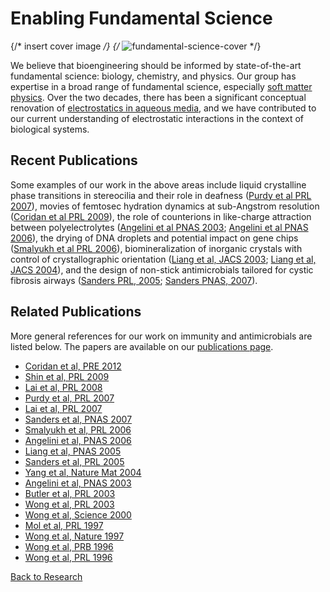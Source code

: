 # Enabling Fundamental Science

{/* insert cover image */}
{/* ![fundamental-science-cover](/public/fundamental-science.jpeg) */}

We believe that bioengineering should be informed by state-of-the-art
fundamental science: biology, chemistry, and physics. Our group has expertise in
a broad range of fundamental science, especially [soft matter physics](/research/fundamental-science/soft-condensed-matter-physics). Over the
two decades, there has been a significant conceptual renovation of
[electrostatics in aqueous media](/research/fundamental-science/electrostatics-in-aqueous-media), and we have contributed to our current
understanding of electrostatic interactions in the context of biological
systems.

## Recent Publications

Some examples of our work in the above areas include liquid crystalline phase
transitions in stereocilia and their role in deafness ([Purdy et al PRL 2007](/pdf/10.1103~PhysRevLett.98.058105.pdf)),
movies of femtosec hydration dynamics at sub-Angstrom resolution ([Coridan et al
PRL 2009](/pdf/10.1103~PhysRevLett.103.237402.pdf)), the role of counterions in like-charge attraction between
polyelectrolytes ([Angelini et al PNAS 2003](/pdf/10.1073~pnas.1533355100.pdf); [Angelini et al PNAS 2006](/pdf/10.1073~pnas.0601435103.pdf)), the
drying of DNA droplets and potential impact on gene chips ([Smalyukh et al PRL
2006](/pdf/10.1103~PhysRevLett.96.177801.pdf)), biomineralization of inorganic crystals with control of crystallographic
orientation ([Liang et al, JACS 2003](/pdf/10.1021~ja036529o.pdf); [Liang et al, JACS 2004](/pdf/10.1021~ja046718m.pdf)), and the design of
non-stick antimicrobials tailored for cystic fibrosis airways ([Sanders PRL,
2005](/pdf/10.1103~PhysRevLett.95.108302.pdf); [Sanders PNAS, 2007](/pdf/10.1073~pnas.0705898104.pdf)).

## Related Publications
More general references for our work on immunity and antimicrobials are listed
below. The papers are available on our [publications page](/publications).

- [Coridan et al, PRE 2012](/pdf/10.1103~PhysRevE.85.031501.pdf)
- [Shin et al, PRL 2009](/pdf/10.1103~PhysRevLett.103.238102.pdf)
- [Lai et al, PRL 2008](/pdf/10.1103~PhysRevLett.101.218303.pdf)
- [Purdy et al, PRL 2007](/pdf/10.1103~PhysRevLett.98.058105.pdf)
- [Lai et al, PRL 2007](/pdf/10.1103~PhysRevLett.98.187802.pdf)
- [Sanders et al, PNAS 2007](/pdf/10.1073~pnas.0705898104.pdf)
- [Smalyukh et al, PRL 2006](/pdf/10.1103~PhysRevLett.96.177801.pdf)
- [Angelini et al, PNAS 2006](/pdf/10.1073~pnas.0601435103.pdf)
- [Liang et al, PNAS 2005](/pdf/10.1073~pnas.0502416102.pdf)
- [Sanders et al, PRL 2005](/pdf/10.1103~PhysRevLett.95.108302.pdf)
- [Yang et al, Nature Mat 2004](/pdf/10.1038~nmat1195.pdf)
- [Angelini et al, PNAS 2003](/pdf/10.1073~pnas.1533355100.pdf)
- [Butler et al, PRL 2003](/pdf/10.1103~PhysRevLett.91.028301.pdf)
- [Wong et al, PRL 2003](/pdf/10.1103~PhysRevLett.91.018103.pdf)
- [Wong et al, Science 2000](/pdf/10.1126~science.288.5473.2035.pdf)
- [Mol et al, PRL 1997](/pdf/10.1103~PhysRevLett.79.3439.pdf)
- [Wong et al, Nature 1997](/pdf/10.1038~39271.pdf)
- [Wong et al, PRB 1996](/pdf/10.1103~PhysRevB.55.1388.pdf)
- [Wong et al, PRL 1996](/pdf/10.1103~PhysRevLett.77.5221.pdf)

[Back to Research](/research)